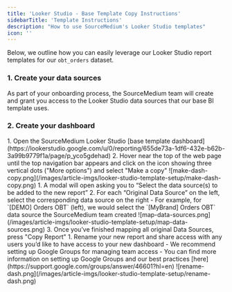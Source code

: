 ```yaml
---
title: 'Looker Studio - Base Template Copy Instructions'
sidebarTitle: 'Template Instructions'
description: "How to use SourceMedium's Looker Studio templates"
icon: ''
---
```


Below, we outline how you can easily leverage our Looker Studio report templates for our `obt_orders`
dataset.

### 1. Create your data sources
As part of your onboarding process, the SourceMedium team will create and grant you access to the Looker Studio data sources that our base 
BI template uses.


### 2. Create your dashboard
<AccordionGroup>
    <Accordion title="Open SourceMedium's base template dashboard">
        1. Open the SourceMedium Looker Studio [base template dashboard](https://lookerstudio.google.com/u/0/reporting/655de73a-1df6-432e-b62b-3a99b9779f1a/page/p_yco5gdehad)
        2. Hover near the top of the web page until the top navigation bar appears and click on the icon showing three 
        vertical dots ("More options") and select "Make a copy"
        ![make-dash-copy.png](/images/article-imgs/looker-studio-template-setup/make-dash-copy.png)
    </Accordion>
    <Accordion title="Map your copied data sources">
        1. A modal will open asking you to “Select the data source(s) to be added to the new report”
        2. For each “Original Data Source” on the left, select the corresponding data source on the right
            - For example, for `[DEMO] Orders OBT` (left), we would select the `[MyBrand] Orders OBT` data source the SourceMedium team created
            ![map-data-sources.png](/images/article-imgs/looker-studio-template-setup/map-data-sources.png)
        3. Once you’ve finished mapping all original Data Sources, press "Copy Report"
    </Accordion>
    <Accordion title="Rename your report and share access with your team">
        1. Rename your new report and share access with any users you’d like to have access to your new dashboard
            - We recommend setting up Google Groups for managing team access
            - You can find more information on setting up Google Groups and our best practices [here](https://support.google.com/groups/answer/46601?hl=en)
            ![rename-dash.png](/images/article-imgs/looker-studio-template-setup/rename-dash.png)
    </Accordion>
</AccordionGroup>